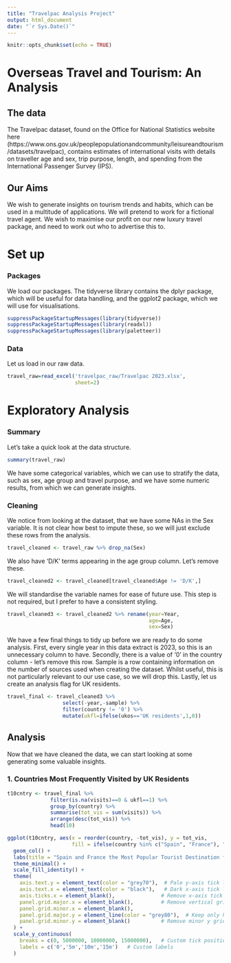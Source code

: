 ```yaml
---
title: "Travelpac Analysis Project"
output: html_document
date: "`r Sys.Date()`"
---
```


```r
knitr::opts_chunk$set(echo = TRUE)
```

# Overseas Travel and Tourism: An Analysis #

## The data ##
The Travelpac dataset, found on the Office for National Statistics website here (https://www.ons.gov.uk/peoplepopulationandcommunity/leisureandtourism/datasets/travelpac), contains estimates of international visits with details on traveller age and sex, trip purpose, length, and spending from the International Passenger Survey (IPS). 


## Our Aims ##

We wish to generate insights on tourism trends and habits, which can be used in a multitude of applications. We will pretend to work for a fictional travel agent. We wish to maximise our profit on our new luxury travel package, and need to work out who to advertise this to.

# Set up #

### Packages ###
We load our packages. The tidyverse library contains the dplyr package, which will be useful for data handling, and the ggplot2 package, which we will use for visualisations.

```r
suppressPackageStartupMessages(library(tidyverse))
suppressPackageStartupMessages(library(readxl))
suppressPackageStartupMessages(library(paletteer))
```

### Data ###

Let us load in our raw data.

```r
travel_raw=read_excel('travelpac_raw/Travelpac 2023.xlsx', 
                      sheet=2)
```

# Exploratory Analysis #

### Summary ###

Let's take a quick look at the data structure.

```r
summary(travel_raw)
```

We have some categorical variables, which we can use to stratify the data, such as sex, age group and travel purpose, and we have some numeric results, from which we can generate insights.

### Cleaning ###

We notice from looking at the dataset, that we have some NAs in the Sex variable. It is not clear how best to impute these, so we will just exclude these rows from the analysis.

```r
travel_cleaned <- travel_raw %>% drop_na(Sex)
```

We also have 'D/K' terms appearing in the age group column. Let's remove these.

```r
travel_cleaned2 <- travel_cleaned[travel_cleaned$Age != 'D/K',]
```

We will standardise the variable names for ease of future use. This step is not required, but I prefer to have a consistent styling.

```r
travel_cleaned3 <- travel_cleaned2 %>% rename(year=Year,
                                              age=Age,
                                              sex=Sex)
```

We have a few final things to tidy up before we are ready to do some analysis. First, every single year in this data extract is 2023, so this is an unnecessary column to have. Secondly, there is a value of '0' in the country column - let's remove this row. Sample is a row containing information on the number of sources used when creating the dataset. Whilst useful, this is not particularly relevant to our use case, so we will drop this. Lastly, let us create an analysis flag for UK residents.

```r
travel_final <- travel_cleaned3 %>% 
                  select(-year,-sample) %>%
                  filter(country != '0') %>%
                  mutate(ukfl=ifelse(ukos=='UK residents',1,0))
```

## Analysis ##

Now that we have cleaned the data, we can start looking at some generating some valuable insights.

### 1. Countries Most Frequently Visited by UK Residents ###

```r
t10cntry <- travel_final %>% 
              filter(is.na(visits)==0 & ukfl==1) %>%
              group_by(country) %>%
              summarise(tot_vis = sum(visits)) %>%
              arrange(desc(tot_vis)) %>%
              head(10)

ggplot(t10cntry, aes(x = reorder(country, -tot_vis), y = tot_vis, 
                     fill = ifelse(country %in% c("Spain", "France"), "darkred", "lightcoral"))) +
  geom_col() +
  labs(title = "Spain and France the Most Popular Tourist Destination for Brits", x='', y = "Total Visits") +
  theme_minimal() +
  scale_fill_identity() + 
  theme(
    axis.text.y = element_text(color = "grey70"),  # Pale y-axis tick labels
    axis.text.x = element_text(color = "black"),   # Dark x-axis tick labels
    axis.ticks.x = element_blank(),               # Remove x-axis tick marks
    panel.grid.major.x = element_blank(),         # Remove vertical grid lines
    panel.grid.minor.x = element_blank(),         
    panel.grid.major.y = element_line(color = "grey80"),  # Keep only horizontal grid lines
    panel.grid.minor.y = element_blank()          # Remove minor y grid lines
  ) +
  scale_y_continuous(
    breaks = c(0, 5000000, 10000000, 15000000),   # Custom tick positions
    labels = c('0','5m','10m','15m')   # Custom labels
  )
```


